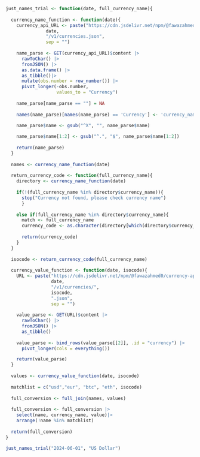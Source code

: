```r
just_names_trial <- function(date, full_currency_name){
  
  currency_name_function <- function(date){
    currency_api_URL <- paste("https://cdn.jsdelivr.net/npm/@fawazahmed0/currency-api@",
               date,
               "/v1/currencies.json",
               sep = "")
  
    name_parse <- GET(currency_api_URL)$content |>
      rawToChar() |>
      fromJSON() |>
      as.data.frame() |>
      as_tibble()|> 
      mutate(obs.number = row_number()) |>
      pivot_longer(-obs.number,
                   values_to = "Currency")
  
    name_parse[name_parse == ""] = NA
  
    names(name_parse)[names(name_parse) == 'Currency'] <- 'currency_name'
  
    name_parse$name <- gsub("^X", "", name_parse$name)

    name_parse$name[1:2] <- gsub("^.", "$", name_parse$name[1:2])
  
    return(name_parse)
  }
  
  names <- currency_name_function(date)
  
  return_currency_code <- function(full_currency_name){
    directory <- currency_name_function(date)
    
    if(!(full_currency_name %in% directory$currency_name)){
      stop("Currency not found, please check currency name") 
      }  
    
    else if(full_currency_name %in% directory$currency_name){
      match <- full_currency_name
      currency_code <- as.character(directory[which(directory$currency_name == match), "name"])
      
      return(currency_code)
    }
  }
  
  isocode <- return_currency_code(full_currency_name)
  
  currency_value_function <- function(date, isocode){
    URL <- paste("https://cdn.jsdelivr.net/npm/@fawazahmed0/currency-api@",
                 date,
                 "/v1/currencies/",
                 isocode,
                 ".json",
                 sep = "")
  
    value_parse <- GET(URL)$content |>
      rawToChar() |>
      fromJSON() |>
      as_tibble()
  
    value_parse <- bind_rows(value_parse[[2]], .id = "currency") |>
      pivot_longer(cols = everything())

    return(value_parse)
  }
  
  values <- currency_value_function(date, isocode)
  
  matchlist = c("usd","eur", "btc", "eth", isocode)
  
  full_conversion <- full_join(names, values)
  
  full_conversion <- full_conversion |>
    select(name, currency_name, value)|>
    arrange(!name %in% matchlist) 
  
  return(full_conversion)
}
```

```r
just_names_trial("2024-06-01", "US Dollar")
```

